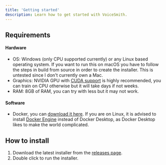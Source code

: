 ```yaml
---
title: 'Getting started'
description: Learn how to get started with VoiceSmith.
---
```


## Requirements

#### Hardware
* OS: Windows (only CPU supported currently) or any Linux based operating system. If you want to run this on macOS you have to follow the steps in build from source in order to create the installer. This is untested since I don't currently own a Mac.
* Graphics: NVIDIA GPU with [CUDA support](https://developer.nvidia.com/cuda-gpus) is highly recommended, you can train on CPU otherwise but it will take days if not weeks.
* RAM: 8GB of RAM, you can try with less but it may not work.

#### Software
* Docker, you can [download it here](https://docs.docker.com/get-docker/). If you are on Linux, it is advised to install [Docker Engine](https://docs.docker.com/engine/install/ubuntu/#install-using-the-repository) instead of Docker Desktop, as Docker Desktop likes to make the world complicated.

## How to install

1. Download the latest installer from the [releases page](https://github.com/dunky11/voicesmith/releases).
2. Double click to run the installer.

